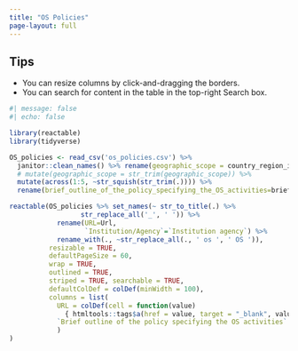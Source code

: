 ```yaml
---
title: "OS Policies"
page-layout: full
---
```


::: {.callout-tip}
## Tips

 - You can resize columns by click-and-dragging the borders.
 - You can search for content in the table in the top-right Search box.
:::

```r
#| message: false
#| echo: false

library(reactable)
library(tidyverse)

OS_policies <- read_csv('os_policies.csv') %>% 
  janitor::clean_names() %>% rename(geographic_scope = country_region_international) %>% 
  # mutate(geographic_scope = str_trim(geographic_scope)) %>% 
  mutate(across(1:5, ~str_squish(str_trim(.)))) %>% 
  rename(brief_outline_of_the_policy_specifying_the_OS_activities=brief_outline_of_the_policy_specifying_the_os_activities)

reactable(OS_policies %>% set_names(~ str_to_title(.) %>%
                  str_replace_all('_', ' ')) %>% 
            rename(URL=Url,
                   `Institution/Agency`=`Institution agency`) %>% 
            rename_with(., ~str_replace_all(., ' os ', ' OS ')), 
          resizable = TRUE,
          defaultPageSize = 60,
          wrap = TRUE,
          outlined = TRUE,
          striped = TRUE, searchable = TRUE,
          defaultColDef = colDef(minWidth = 100),
          columns = list(
            URL = colDef(cell = function(value) 
              { htmltools::tags$a(href = value, target = "_blank", value) }),
            `Brief outline of the policy specifying the OS activities` = colDef(minWidth = 400)
            )
)
```


